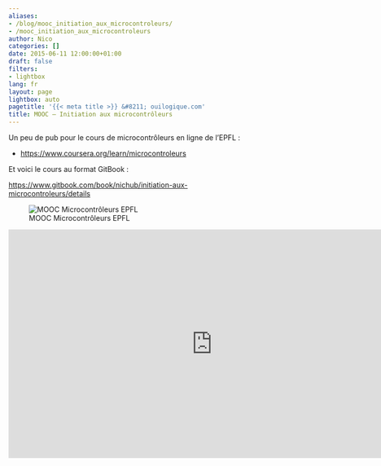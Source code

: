 ```yaml
---
aliases:
- /blog/mooc_initiation_aux_microcontroleurs/
- /mooc_initiation_aux_microcontroleurs
author: Nico
categories: []
date: 2015-06-11 12:00:00+01:00
draft: false
filters:
- lightbox
lang: fr
layout: page
lightbox: auto
pagetitle: '{{< meta title >}} &#8211; ouilogique.com'
title: MOOC — Initiation aux microcontrôleurs
---
```


Un peu de pub pour le cours de microcontrôleurs en ligne de l’EPFL :

-   <https://www.coursera.org/learn/microcontroleurs>

Et voici le cours au format GitBook :

<https://www.gitbook.com/book/nichub/initiation-aux-microcontroleurs/details>{rel="nofollow"}

![MOOC Microcontrôleurs EPFL][img_mooc]

[img_mooc]: ./images/Microcontroleurs-v1.0.jpg

<iframe width="799" height="449" src="https://www.youtube.com/embed/wCgJRtzTvmI" title="YouTube video player" frameborder="0" allow="web-share" allowfullscreen></iframe>
